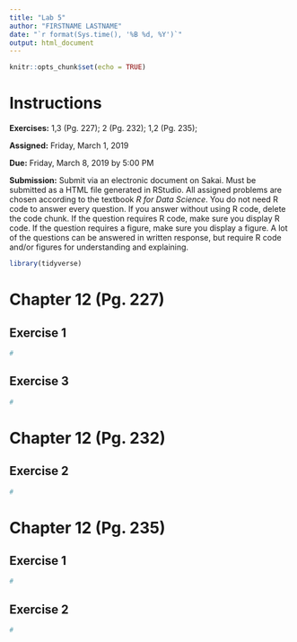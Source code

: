 ```yaml
---
title: "Lab 5"
author: "FIRSTNAME LASTNAME"
date: "`r format(Sys.time(), '%B %d, %Y')`"
output: html_document
---
```


```r
knitr::opts_chunk$set(echo = TRUE)
```

# Instructions

**Exercises:**  1,3 (Pg. 227); 2 (Pg. 232); 1,2 (Pg. 235); 

**Assigned:** Friday, March 1, 2019

**Due:** Friday, March 8, 2019 by 5:00 PM

**Submission:** Submit via an electronic document on Sakai. Must be submitted as a HTML file generated in RStudio. All assigned problems are chosen according to the textbook *R for Data Science*. You do not need R code to answer every question. If you answer without using R code, delete the code chunk. If the question requires R code, make sure you display R code. If the question requires a figure, make sure you display a figure. A lot of the questions can be answered in written response, but require R code and/or figures for understanding and explaining.

```r
library(tidyverse)
```

# Chapter 12 (Pg. 227)

##  Exercise 1
```r
#
```

##  Exercise 3
```r
#
```

# Chapter 12 (Pg. 232)

##  Exercise 2
```r
#
```

# Chapter 12 (Pg. 235)

##  Exercise 1
```r
#
```

##  Exercise 2
```r
#
```
